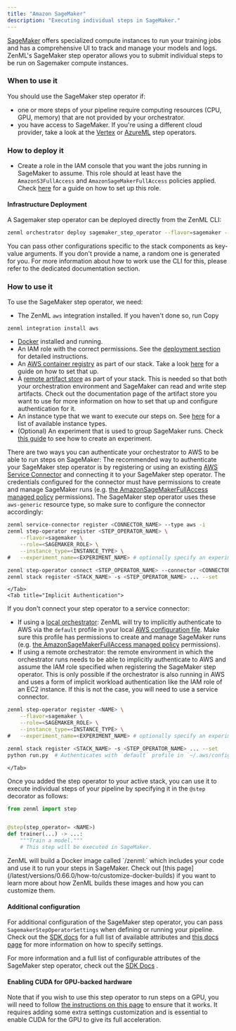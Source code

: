 ```yaml
---
title: "Amazon SageMaker"
description: "Executing individual steps in SageMaker."
---
```


[SageMaker](https://aws.amazon.com/sagemaker/) offers specialized compute instances to run your training jobs and has a comprehensive UI to track and manage your models and logs. ZenML's SageMaker step operator allows you to submit individual steps to be run on Sagemaker compute instances.

### When to use it

You should use the SageMaker step operator if:

* one or more steps of your pipeline require computing resources (CPU, GPU, memory) that are not provided by your orchestrator.
* you have access to SageMaker. If you're using a different cloud provider, take a look at the [Vertex](/latest/versions/0.66.0/stack-components/step-operators/vertex) or [AzureML](/latest/versions/0.66.0/stack-components/step-operators/azureml) step operators.

### How to deploy it

* Create a role in the IAM console that you want the jobs running in SageMaker to assume. This role should at least have the `AmazonS3FullAccess` and `AmazonSageMakerFullAccess` policies applied. Check [here](https://docs.aws.amazon.com/sagemaker/latest/dg/sagemaker-roles.html#sagemaker-roles-create-execution-role) for a guide on how to set up this role.

#### Infrastructure Deployment

A Sagemaker step operator can be deployed directly from the ZenML CLI:

```bash
zenml orchestrator deploy sagemaker_step_operator --flavor=sagemaker --provider=aws ...
```

You can pass other configurations specific to the stack components as key-value arguments. If you don't provide a name, a random one is generated for you. For more information about how to work use the CLI for this, please refer to the dedicated documentation section.

### How to use it

To use the SageMaker step operator, we need:

* The ZenML `aws` integration installed. If you haven't done so, run
Copy
```
zenml integration install aws
```
* [Docker](https://www.docker.com) installed and running.
* An IAM role with the correct permissions. See the [deployment section](/latest/versions/0.66.0/stack-components/step-operators/sagemaker#how-to-deploy-it) for detailed instructions.
* An [AWS container registry](/latest/versions/0.66.0/stack-components/container-registries/aws) as part of our stack. Take a look [here](/latest/versions/0.66.0/stack-components/container-registries/aws#how-to-deploy-it) for a guide on how to set that up.
* A [remote artifact store](/latest/versions/0.66.0/stack-components/artifact-stores) as part of your stack. This is needed so that both your orchestration environment and SageMaker can read and write step artifacts. Check out the documentation page of the artifact store you want to use for more information on how to set that up and configure authentication for it.
* An instance type that we want to execute our steps on. See [here](https://docs.aws.amazon.com/sagemaker/latest/dg/notebooks-available-instance-types.html) for a list of available instance types.
* (Optional) An experiment that is used to group SageMaker runs. Check [this guide](https://docs.aws.amazon.com/sagemaker/latest/dg/experiments-create.html) to see how to create an experiment.

There are two ways you can authenticate your orchestrator to AWS to be able to run steps on SageMaker:
<Tabs>
    <Tab title="Authentication via Service Connector">
        The recommended way to authenticate your SageMaker step operator is by registering or using an existing [AWS Service Connector](/latest/versions/0.66.0/how-to/auth-management/aws-service-connector) and connecting it to your SageMaker step operator. The credentials configured for the connector must have permissions to create and manage SageMaker runs (e.g. [the AmazonSageMakerFullAccess managed policy](https://docs.aws.amazon.com/sagemaker/latest/dg/security-iam-awsmanpol.html) permissions). The SageMaker step operator uses these `aws-generic` resource type, so make sure to configure the connector accordingly:

```bash
zenml service-connector register <CONNECTOR_NAME> --type aws -i
zenml step-operator register <STEP_OPERATOR_NAME> \
    --flavor=sagemaker \
    --role=<SAGEMAKER_ROLE> \
    --instance_type=<INSTANCE_TYPE> \
#   --experiment_name=<EXPERIMENT_NAME> # optionally specify an experiment to assign this run to

zenml step-operator connect <STEP_OPERATOR_NAME> --connector <CONNECTOR_NAME>
zenml stack register <STACK_NAME> -s <STEP_OPERATOR_NAME> ... --set
```
    </Tab>
    <Tab title="Implicit Authentication">
If you don't connect your step operator to a service connector:

* If using a [local orchestrator](/latest/versions/0.66.0/stack-components/orchestrators/local): ZenML will try to implicitly authenticate to AWS via the `default` profile in your local [AWS configuration file](https://docs.aws.amazon.com/cli/latest/userguide/cli-configure-files.html). Make sure this profile has permissions to create and manage SageMaker runs (e.g. [the AmazonSageMakerFullAccess managed policy](https://docs.aws.amazon.com/sagemaker/latest/dg/security-iam-awsmanpol.html) permissions).
* If using a remote orchestrator: the remote environment in which the orchestrator runs needs to be able to implicitly authenticate to AWS and assume the IAM role specified when registering the SageMaker step operator. This is only possible if the orchestrator is also running in AWS and uses a form of implicit workload authentication like the IAM role of an EC2 instance. If this is not the case, you will need to use a service connector.

```bash
zenml step-operator register <NAME> \
    --flavor=sagemaker \
    --role=<SAGEMAKER_ROLE> \
    --instance_type=<INSTANCE_TYPE> \
#   --experiment_name=<EXPERIMENT_NAME> # optionally specify an experiment to assign this run to

zenml stack register <STACK_NAME> -s <STEP_OPERATOR_NAME> ... --set
python run.py  # Authenticates with `default` profile in `~/.aws/config`
```
    </Tab>
</Tabs>

Once you added the step operator to your active stack, you can use it to execute individual steps of your pipeline by specifying it in the `@step` decorator as follows:

```py
from zenml import step


@step(step_operator= <NAME>)
def trainer(...) -> ...:
    """Train a model."""
    # This step will be executed in SageMaker.
```

<Info>
    ZenML will build a Docker image called `<CONTAINER_REGISTRY_URI>/zenml:<PIPELINE_NAME>` which includes your code and use it to run your steps in SageMaker. Check out [this page](/latest/versions/0.66.0/how-to/customize-docker-builds) if you want to learn more about how ZenML builds these images and how you can customize them.
</Info>

#### Additional configuration

For additional configuration of the SageMaker step operator, you can pass `SagemakerStepOperatorSettings` when defining or running your pipeline. Check out the [SDK docs](https://sdkdocs.zenml.io/latest/integration%5Fcode%5Fdocs/integrations-aws/#zenml.integrations.aws.flavors.sagemaker%5Fstep%5Foperator%5Fflavor.SagemakerStepOperatorSettings) for a full list of available attributes and [this docs page](/latest/versions/0.66.0/how-to/use-configuration-files/runtime-configuration) for more information on how to specify settings.

For more information and a full list of configurable attributes of the SageMaker step operator, check out the [SDK Docs](https://sdkdocs.zenml.io/latest/integration%5Fcode%5Fdocs/integrations-aws/#zenml.integrations.aws.step%5Foperators.sagemaker%5Fstep%5Foperator.SagemakerStepOperator) .

#### Enabling CUDA for GPU-backed hardware

Note that if you wish to use this step operator to run steps on a GPU, you will need to follow [the instructions on this page](/latest/versions/0.66.0/how-to/training-with-gpus) to ensure that it works. It requires adding some extra settings customization and is essential to enable CUDA for the GPU to give its full acceleration.

